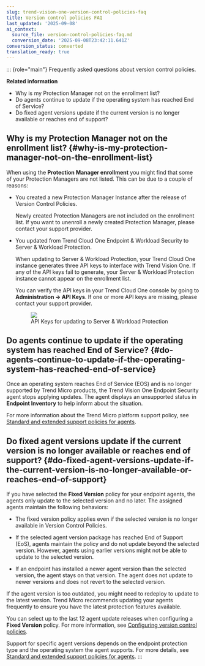 ```yaml
---
slug: trend-vision-one-version-control-policies-faq
title: Version control policies FAQ
last_updated: '2025-09-08'
ai_context:
  source_file: version-control-policies-faq.md
  conversion_date: '2025-09-08T23:42:11.641Z'
conversion_status: converted
translation_ready: true
---
```


::: {role="main"}
Frequently asked questions about version control policies.

**Related information**

- Why is my Protection Manager not on the enrollment list?
- Do agents continue to update if the operating system has reached End of Service?
- Do fixed agent versions update if the current version is no longer available or reaches end of support?

## Why is my Protection Manager not on the enrollment list? {#why-is-my-protection-manager-not-on-the-enrollment-list}

When using the **Protection Manager enrollment** you might find that some of your Protection Managers are not listed. This can be due to a couple of reasons:

- You created a new Protection Manager Instance after the release of Version Control Policies.

  Newly created Protection Managers are not included on the enrollment list. If you want to unenroll a newly created Protection Manager, please contact your support provider.

- You updated from Trend Cloud One Endpoint & Workload Security to Server & Workload Protection.

  When updating to Server & Workload Protection, your Trend Cloud One instance generates three API keys to interface with Trend Vision One. If any of the API keys fail to generate, your Server & Workload Protection instance cannot appear on the enrollment list.

  You can verify the API keys in your Trend Cloud One console by going to **Administration → API Keys**. If one or more API keys are missing, please contact your support provider.

  <figure>
  <img src="./images/TrendCloudOneAPIKeysforSWP=9d183c41-a8e1-4c01-97cc-c96e10a0b8ce.webp" />
  <figcaption>API Keys for updating to Server &amp; Workload Protection</figcaption>
  </figure>

## Do agents continue to update if the operating system has reached End of Service? {#do-agents-continue-to-update-if-the-operating-system-has-reached-end-of-service}

Once an operating system reaches End of Service (EOS) and is no longer supported by Trend Micro products, the Trend Vision One Endpoint Security agent stops applying updates. The agent displays an unsupported status in **Endpoint Inventory** to help inform about the situation.

For more information about the Trend Micro platform support policy, see [Standard and extended support policies for agents](extended-support-for-agents.mdx).

## Do fixed agent versions update if the current version is no longer available or reaches end of support? {#do-fixed-agent-versions-update-if-the-current-version-is-no-longer-available-or-reaches-end-of-support}

If you have selected the **Fixed Version** policy for your endpoint agents, the agents only update to the selected version and no later. The assigned agents maintain the following behaviors:

- The fixed version policy applies even if the selected version is no longer available in Version Control Policies.

- If the selected agent version package has reached End of Support (EoS), agents maintain the policy and do not update beyond the selected version. However, agents using earlier versions might not be able to update to the selected version.

- If an endpoint has installed a newer agent version than the selected version, the agent stays on that version. The agent does not update to newer versions and does not revert to the selected version.

If the agent version is too outdated, you might need to redeploy to update to the latest version. Trend Micro recommends updating your agents frequently to ensure you have the latest protection features available.

You can select up to the last 12 agent update releases when configuring a **Fixed Version** policy. For more information, see [Configuring version control policies](configuring-update-policies.mdx).

Support for specific agent versions depends on the endpoint protection type and the operating system the agent supports. For more details, see [Standard and extended support policies for agents](extended-support-for-agents.mdx).
:::

